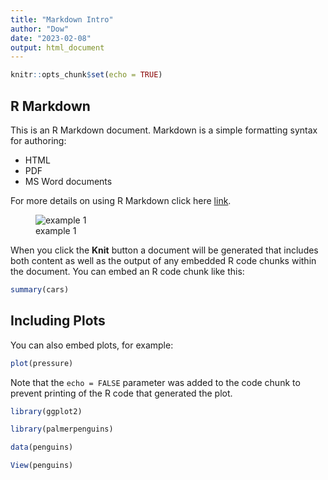 ---
title: "Markdown Intro"
author: "Dow"
date: "2023-02-08"
output: html_document
---

```{r setup, include=FALSE}
knitr::opts_chunk$set(echo = TRUE)
```

## R Markdown

This is an R Markdown document. Markdown is a simple formatting syntax for authoring: 

* HTML
* PDF
* MS Word documents

For more details on using R Markdown click here [link](http://rmarkdown.rstudio.com).

![example 1](r-project.org/logo/Rlogo.png)

When you click the **Knit** button a document will be generated that includes both content as well as the output of any embedded R code chunks within the document. You can embed an R code chunk like this:

```{r cars}
summary(cars)
```

## Including Plots

You can also embed plots, for example:

```{r pressure, echo=FALSE}
plot(pressure)
```

Note that the `echo = FALSE` parameter was added to the code chunk to prevent printing of the R code that generated the plot.


```{r ggplot for penguin data}

library(ggplot2)

library(palmerpenguins)

data(penguins)

View(penguins)

```

